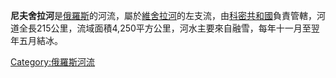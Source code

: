 '''尼夫舍拉河'''是[[俄羅斯|俄羅斯]]的河流，屬於[[維舍拉河_(維切格達河支流)|維舍拉河]]的左支流，由[[科密共和國|科密共和國]]負責管轄，河道全長215公里，流域面積4,250平方公里，河水主要來自融雪，每年十一月至翌年五月結冰。

{{Russia-geo-stub}}
[[Category:俄羅斯河流|Category:俄羅斯河流]]